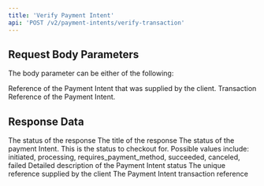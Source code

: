 ```yaml
---
title: 'Verify Payment Intent'
api: 'POST /v2/payment-intents/verify-transaction'
---
```


## Request Body Parameters

The body parameter can be either of the following:

<ParamField body="clientReference" type="string">
  Reference of the Payment Intent that was supplied by the client.
</ParamField>

<ParamField body="transactionReference" type="string">
  Transaction Reference of the Payment Intent.
</ParamField>

## Response Data

<ResponseField name="status" type="string" required>
  The status of the response
</ResponseField>

<ResponseField name="title" type="string" required>
  The title of the response
</ResponseField>

<ResponseField name="data" type="array" required>
  <Expandable title="properties">
    <ResponseField name="status" type="int" required>
      The status of the payment Intent. This is the status to checkout for. Possible values include: initiated, processing, requires_payment_method, succeeded, canceled, failed
    </ResponseField>
    <ResponseField name="detail" type="string" required>
       Detailed description of the Payment Intent status
    </ResponseField>
    <ResponseField name="clientReference" type="string" required>
       The unique reference supplied by the client
    </ResponseField>
    <ResponseField name="transactionReference" type="string" required>
      The Payment Intent transaction reference
    </ResponseField>
  </Expandable>
</ResponseField>